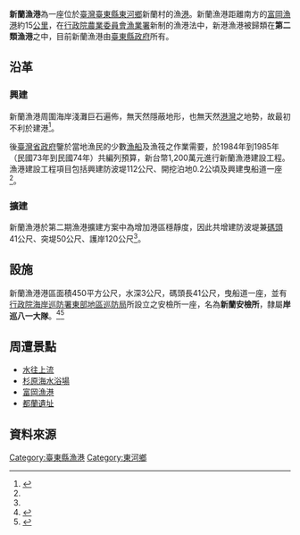 {{Infobox Port
| name = 新蘭漁港
| image = 新蘭漁港.jpg
| imagesize = 300px
| caption = 新蘭漁港泊地
| country = {{ROC-TW}}
| location = [[臺灣|臺灣]][[台東縣|台東縣]][[東河鄉_(臺灣)|東河鄉]]
| coordinates = {{coord|22|51|36.8|N|121|12|08.4|E|display=title,inline|religion:TW}}
| opened = 1984年（民國73年）
| operated =
| owner = [[臺東縣政府|臺東縣政府]]
| type = [[台灣漁港列表#法令依據|第二類漁港]]
| sizewater =
| sizeland = 
| size =
| berths =
| wharfs = 
| piers =
| employees =
| leadershiptitle =
| leader =
| blankdetailstitle1 =
| blankdetails1 =
| blankdetailstitle2 =
| blankdetails2 =
| blankdetailstitle3 =
| blankdetails3 =
| arrivals =
| cargotonnage =
| containervolume =
| cargovalue =
| passengertraffic =
| revenue =
| profit =
| blankstatstitle1 =
| blankstats1 =
| blankstatstitle2 =
| blankstats2 =
| blankstatstitle3 =
| blankstats3 =
| website = 
}}
'''新蘭漁港'''為一座位於[[臺灣|臺灣]][[臺東縣|臺東縣]][[東河鄉_(臺灣)|東河鄉]]新蘭村的漁[[港|港]]。新蘭漁港距離南方的[[富岡漁港|富岡漁港]]約15[[公里|公里]]，在[[行政院|行政院]][[行政院农业委员会|農業委員會]][[漁業署|漁業署]]新制的漁港法中，新港漁港被歸類在'''第二類漁港'''之中，目前新蘭漁港由[[臺東縣政府|臺東縣政府]]所有。

== 沿革 ==
=== 興建 ===
新蘭漁港周圍海岸淺灘巨石遍佈，無天然隱蔽地形，也無天然[[港灣|港灣]]之地勢，故最初不利於建港<ref name="台灣漁業聯合網 新蘭漁港">{{cite web |url=http://www.twefish.com.tw/modules/tadnews/index.php?nsn=1948 |title=台灣漁業聯合網 新蘭漁港 |accessdate=2015-02-20 |archive-date=2015-02-26 |archive-url=https://web.archive.org/web/20150226193237/http://www.twefish.com.tw/modules/tadnews/index.php?nsn=1948 |dead-url=yes }}</ref>。

後[[臺灣省政府|臺灣省政府]]鑒於當地漁民的少數[[漁船|漁船]]及漁筏之作業需要，於1984年到1985年（民國73年到民國74年）共編列預算，新台幣1,200萬元進行新蘭漁港建設工程。漁港建設工程項目包括興建防波堤112公尺、開挖泊地0.2公頃及興建曳船道一座<ref name="台灣漁業聯合網 新蘭漁港"/>。

=== 擴建 ===
新蘭漁港於第二期漁港擴建方案中為增加港區穩靜度，因此共增建防波堤兼[[碼頭|碼頭]]41公尺、突堤50公尺、護岸120公尺<ref name="台灣漁業聯合網 新蘭漁港"/>。

== 設施 ==
新蘭漁港港區面積450平方公尺，水深3公尺，碼頭長41公尺，曳船道一座，並有[[行政院|行政院]][[海岸巡防署|海岸巡防署]][[東部地區巡防局|東部地區巡防局]]所設立之安檢所一座，名為'''新蘭安檢所'''，隸屬'''岸巡八一大隊'''。<ref>{{cite web |url=http://www.ttcpb.gov.tw/ttckp/home.jsp?mserno=201105180009&serno=201108150001&contlink=ap/police_view.jsp&dataserno=201107250003 |title=臺東縣警察局 成功分局 觀光警政 |accessdate=2015-02-20 |archive-date=2020-11-27 |archive-url=https://web.archive.org/web/20201127235311/https://www.ttcpb.gov.tw/ttckp/home.jsp?mserno=201105180009&serno=201108150001&contlink=ap%2Fpolice_view.jsp&dataserno=201107250003 |dead-url=no }}</ref><ref>{{cite web |url=http://www.cga.gov.tw/GipOpen/wSite/ct?xItem=48041&ctNode=6197&mp=9995 |title=行政院海岸巡防署東部地區巡防局 新蘭安檢所 |accessdate=2015-02-20 |archive-date=2015-09-23 |archive-url=https://web.archive.org/web/20150923202133/http://www.cga.gov.tw/GipOpen/wSite/ct?xItem=48041&ctNode=6197&mp=9995 |dead-url=no }}</ref>

== 周遭景點 ==
* [[水往上流|水往上流]]
* [[杉原海水浴場|杉原海水浴場]]
* [[富岡漁港|富岡漁港]]
* [[都蘭遺址|都蘭遺址]]

== 資料來源 ==
{{Reflist}}

{{臺東縣漁港}}
{{台灣漁港}}

[[Category:臺東縣漁港|Category:臺東縣漁港]]
[[Category:東河鄉|Category:東河鄉]]